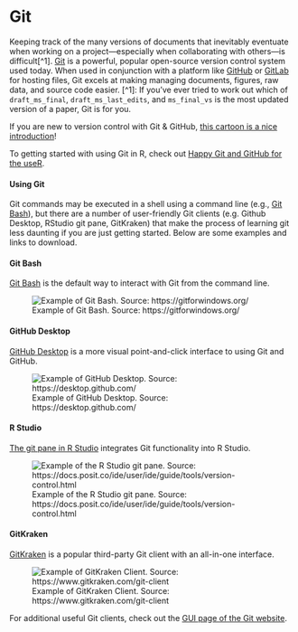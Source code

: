 # Git

Keeping track of the many versions of documents that inevitably eventuate when working on a project---especially when collaborating with others---is difficult[^1]. [Git](https://git-scm.com/) is a powerful, popular open-source version control system used today. When used in conjunction with a platform like [GitHub](https://github.com/) or [GitLab](https://about.gitlab.com/) for hosting files, Git excels at making managing documents, figures, raw data, and source code easier. 
[^1]: If you've ever tried to work out which of `draft_ms_final`, `draft_ms_last_edits`, and `ms_final_vs` is the most updated version of a paper, Git is for you.   

If you are new to version control with Git & GitHub, [this cartoon is a nice introduction](https://allisonhorst.com/git-github)!

To getting started with using Git in R, check out [Happy Git and GitHub for the useR](https://happygitwithr.com).

#### Using Git

Git commands may be executed in a shell using a command line (e.g., [Git Bash]()), but there are a number of user-friendly Git clients (e.g. Github Desktop, RStudio git pane, GitKraken) that make the process of learning git less daunting if you are just getting started. Below are some examples and links to download.

::: {.panel-tabset .nav-pills}

#### Git Bash

[Git Bash](https://git-scm.com/downloads) is the default way to interact with Git from the command line. 

![Example of Git Bash. Source: https://gitforwindows.org/](../images/example_git-bash.png)

#### GitHub Desktop

[GitHub Desktop](https://desktop.github.com/) is a more visual point-and-click interface to using Git and GitHub.

![Example of GitHub Desktop. Source: https://desktop.github.com/](../images/example_github-desktop.png)

#### R Studio

[The git pane in R Studio](https://docs.posit.co/ide/user/ide/guide/tools/version-control.html) integrates Git functionality into R Studio.

![Example of the R Studio git pane. Source: https://docs.posit.co/ide/user/ide/guide/tools/version-control.html](../images/example_git-rstudio.png)

#### GitKraken

[GitKraken](https://www.gitkraken.com/) is a popular third-party Git client with an all-in-one interface.

![Example of GitKraken Client. Source: https://www.gitkraken.com/git-client](../images/example_gitkraken.png)

:::

For additional useful Git clients, check out the [GUI page of the Git website](https://git-scm.com/downloads/guis).

